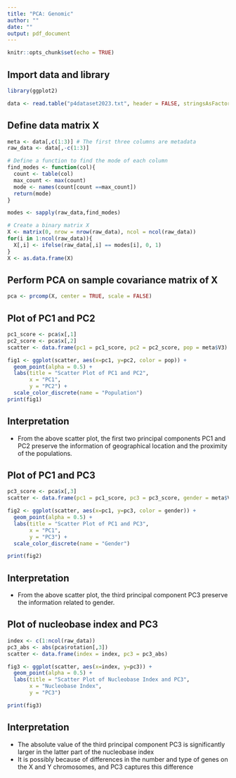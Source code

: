 ---
title: "PCA: Genomic"
author: ""
date: ""
output: pdf_document
---

```{r setup, include=FALSE}
knitr::opts_chunk$set(echo = TRUE)
```

## Import data and library
```{r}
library(ggplot2)

data <- read.table("p4dataset2023.txt", header = FALSE, stringsAsFactors = FALSE)
```

## Define data matrix X
```{r}
meta <- data[,c(1:3)] # The first three columns are metadata
raw_data <- data[,-c(1:3)]

# Define a function to find the mode of each column
find_modes <- function(col){
  count <- table(col)
  max_count <- max(count)
  mode <- names(count[count ==max_count])
  return(mode)
}

modes <- sapply(raw_data,find_modes)

# Create a binary matrix X
X <- matrix(0, nrow = nrow(raw_data), ncol = ncol(raw_data))
for(i in 1:ncol(raw_data)){
  X[,i] <- ifelse(raw_data[,i] == modes[i], 0, 1)
}
X <- as.data.frame(X)
```

\newpage

## Perform PCA on sample covariance matrix of X 
```{r}
pca <- prcomp(X, center = TRUE, scale = FALSE)
```

## Plot of PC1 and PC2
```{r}
pc1_score <- pca$x[,1]
pc2_score <- pca$x[,2]
scatter <- data.frame(pc1 = pc1_score, pc2 = pc2_score, pop = meta$V3)

fig1 <- ggplot(scatter, aes(x=pc1, y=pc2, color = pop)) +
  geom_point(alpha = 0.5) +
  labs(title = "Scatter Plot of PC1 and PC2",
       x = "PC1",
       y = "PC2") +
  scale_color_discrete(name = "Population")
print(fig1)
```

## Interpretation
-   From the above scatter plot, the first two principal components PC1 and PC2 preserve the information of geographical location and the proximity of the populations.

\newpage

## Plot of PC1 and PC3
```{r}
pc3_score <- pca$x[,3]
scatter <- data.frame(pc1 = pc1_score, pc3 = pc3_score, gender = meta$V2)

fig2 <- ggplot(scatter, aes(x=pc1, y=pc3, color = gender)) +
  geom_point(alpha = 0.5) +
  labs(title = "Scatter Plot of PC1 and PC3",
       x = "PC1",
       y = "PC3") +
  scale_color_discrete(name = "Gender")

print(fig2)
```

## Interpretation
-   From the above scatter plot, the third principal component PC3 preserve the information related to gender.

\newpage

## Plot of nucleobase index and PC3
```{r}
index <- c(1:ncol(raw_data))
pc3_abs <- abs(pca$rotation[,3])
scatter <- data.frame(index = index, pc3 = pc3_abs)

fig3 <- ggplot(scatter, aes(x=index, y=pc3)) +
  geom_point(alpha = 0.5) +
  labs(title = "Scatter Plot of Nucleobase Index and PC3",
       x = "Nucleobase Index",
       y = "PC3")

print(fig3)
```

## Interpretation

-   The absolute value of the third principal component PC3 is significantly larger in the latter part of the nucleobase index
-   It is possibly because of differences in the number and type of genes on the X and Y chromosomes, and PC3 captures this difference
